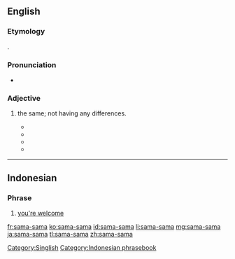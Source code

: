==English==

===Etymology===
{{etyl|ms|en}} {{term|sama||together|lang=ms}}.

===Pronunciation===
* {{a|Singapore}} {{IPA|/sʌmʌ-sʌmʌ/|lang=en}}

===Adjective===
# {{context|Singapore|informal|lang=en}} the same; not having any differences.
#* {{quote-book|year=2006|date=October 05|title=Kaffein-nated: Funny Thing: Singlish
|passage=What else, you tell me, can make a group of young men from various backgrounds, educational levels and races doing their National Service (aka Army) and communicating on a '''sama-sama''' wavelength?}}
#* {{quote-book|year=2008|date=May 30|title=‘Little People’: A Clarification: Opinionated
|passage=Then all the apologists come and try defend this tai-tai. Come on la. They are all '''sama-sama''' elitist.}}
#* {{quote-book|year=2009|date=February 27|title=Exclusive Interview With Mas Selamat Bin Kastari
|passage=If I do, I just call my brudders activate 3 Bangla, hide in 3 different cars of '''sama-sama''' brand and then tip off ICA.}}
#* {{quote-book|year=2015|author=Gwee Li Sui|date=August 26|title=Singapore English Archives- The Middle Ground SinGweesh on Wednesday: Kua Kua
|passage=Well, “dun dun dun dun” and “kua kua” are '''sama-sama''' because “kua kua” also at once casts real life as a movie.}}

[[Category:Singlish]]
----

==Indonesian==

===Phrase===
{{head|id|phrase|head=[[sama]] [[sama]]}}

# [[you're welcome]]

[[Category:Indonesian phrasebook]]

[[fr:sama-sama]]
[[ko:sama-sama]]
[[id:sama-sama]]
[[li:sama-sama]]
[[mg:sama-sama]]
[[ja:sama-sama]]
[[tl:sama-sama]]
[[zh:sama-sama]]